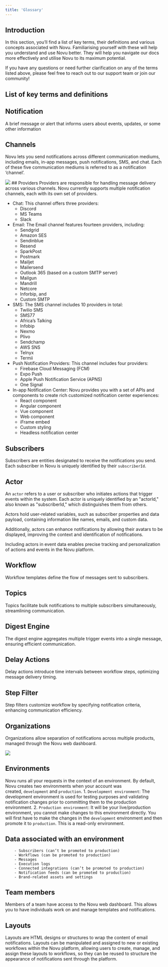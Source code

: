 ```yaml
---
title: 'Glossary'
---
```


## Introduction

In this section, you’ll find a list of key terms, their definitions and various concepts associated with Novu. Familiarising yourself with these will help you understand and use Novu better. They will help you navigate our docs more effectively and utilise Novu to its maximum potential.

If you have any questions or need further clarification on any of the terms listed above, please feel free to reach out to our support team or join our community!

## List of key terms and definitions

## Notification 
A brief message or alert that informs users about events, updates, or some other information
## Channels 
Novu lets you send notifications across different communication mediums, including emails, in-app messages, push notifications, SMS, and chat. Each of these five communication mediums is referred to as a notification ‘channel’.

<Frame caption="Channels in Novu"><img src="/images/channels.gif" /> </Frame>
## Providers
Providers are responsible for handling message delivery across various channels. Novu currently supports multiple notification channels, each with its own set of providers.

   - Chat: This channel offers three providers:
      - Discord
      - MS Teams
      - Slack
   - Email: The Email channel features fourteen providers, including: 
     - Sendgrid
     - Amazon SES
     - Sendinblue
     - Resend
     - SparkPost
     - Postmark
     - Mailjet
     - Mailersend
     - Outlook 365 (based on a custom SMTP server)
     - Mailgun
     - Mandrill
     - Netcore
     - Inforbip, and
     - Custom SMTP
   - SMS: The SMS channel includes 10 providers in total:
     - Twilio SMS
     - SMS77
     - Africa’s Talking
     - Infobip
     - Nexmo
     - Plivo
     - Sendchamp
     - AWS SNS
     - Telnyx
     - Termii
   - Push Notification Providers: This channel includes four providers: 
     - Firebase Cloud Messaging (FCM)
     - Expo Push
     - Apple Push Notification Service (APNS)
     - One Signal
   - In-app Notification Center: Novu provides you with a set of APIs and components to create rich customized notification center experiences: 
     - React component
     - Angular component
     - Vue component
     - Web component
     - iFrame embed
     - Custom styling
     - Headless notification center

## Subscribers
Subscribers are entities designated to receive the notifications you send. Each subscriber in Novu is uniquely identified by their `subscriberId`.

## Actor
An `actor` refers to a user or subscriber who initiates actions that trigger events within the system. Each actor is uniquely identified by an "actorId," also known as "subscriberId," which distinguishes them from others. 

Actors hold user-related variables, such as subscriber properties and data payload, containing information like names, emails, and custom data. 

Additionally, actors can enhance notifications by allowing their avatars to be displayed, improving the context and identification of notifications. 


Including actors in event data enables precise tracking and personalization of actions and events in the Novu platform.

## Workflow
Workflow templates define the flow of messages sent to subscribers.
## Topics
Topics facilitate bulk notifications to multiple subscribers simultaneously, streamlining communication.
## Digest Engine
The digest engine aggregates multiple trigger events into a single message, ensuring efficient communication.
## Delay Actions
Delay actions introduce time intervals between workflow steps, optimizing message delivery timing.
## Step Filter
Step filters customize workflow by specifying notification criteria, enhancing communication efficiency.
## Organizations
Organizations allow separation of notifications across multiple products, managed through the Novu web dashboard.
<Frame caption="Organizations in Novu"><img src="/images/org.gif" /> </Frame>

## Environments
Novu runs all your requests in the context of an environment. By default, Novu creates two environments when your account was created, `development` and `production`.
    1. `Development environment`: The development environment is used for testing purposes and validating notification changes prior to committing them to the production environment.
    2. `Production environment`: It will be your live/production environment, you cannot make changes to this environment directly. You will first have to make the changes in the `development` environment and then promote it to `production`. This is a read-only environment.
## Data associated with an environment
        - Subscribers (can’t be promoted to production)
        - Workflows (can be promoted to production)
        - Messages
        - Execution logs
        - Connected integrations (can’t be promoted to production)
        - Notification feeds (can be promoted to production)
        - Brand-related assets and settings
## Team members 
Members of a team have access to the Novu web dashboard. This allows you to have individuals work on and manage templates and notifications.
## Layouts 
Layouts are HTML designs or structures to wrap the content of email notifications. Layouts can be manipulated and assigned to new or existing workflows within the Novu platform, allowing users to create, manage, and assign these layouts to workflows, so they can be reused to structure the appearance of notifications sent through the platform.

